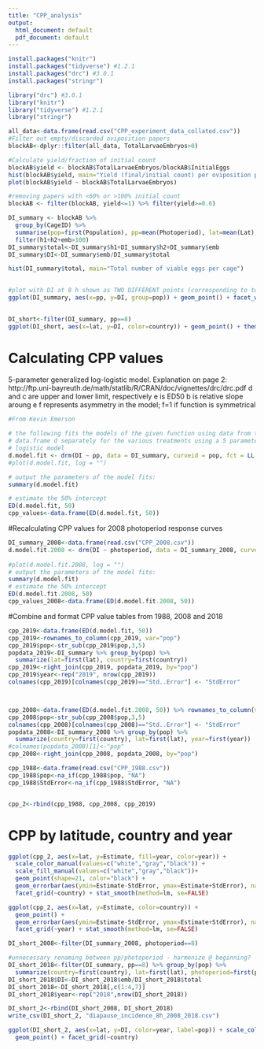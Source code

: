 ```yaml
---
title: "CPP_analysis"
output:
  html_document: default
  pdf_document: default
---
```



```r
install.packages("knitr")
install.packages("tidyverse") #1.2.1
install.packages("drc") #3.0.1
install.packages("stringr")
```

```r
library("drc") #3.0.1
library("knitr")
library("tidyverse") #1.2.1
library("stringr")
```

```r
all_data<-data.frame(read.csv("CPP_experiment_data_collated.csv"))
#Filter out empty/discarded oviposition papers 
blockAB<-dplyr::filter(all_data, TotalLarvaeEmbryos>0)
```

```r
#Calculate yield/fraction of initial count
blockAB$yield <- blockAB$TotalLarvaeEmbryos/blockAB$InitialEggs 
hist(blockAB$yield, main="Yield (final/initial count) per oviposition paper")
plot(blockAB$yield ~ blockAB$TotalLarvaeEmbryos)
```

```r
#removing papers with <60% or >100% initial count
blockAB <- filter(blockAB, yield<=1) %>% filter(yield>=0.6) 
```


```r
DI_summary <- blockAB %>% 
  group_by(CageID) %>% 
  summarise(pop=first(Population), pp=mean(Photoperiod), lat=mean(Lat), block=first(Block), country=first(Country), h1=sum(H1Count), h2=sum(H2Count), emb=sum(EmbryoCount)) %>% 
  filter(h1+h2+emb>100)
DI_summary$total<-DI_summary$h1+DI_summary$h2+DI_summary$emb
DI_summary$DI<-DI_summary$emb/DI_summary$total
```


```r
hist(DI_summary$total, main="Total number of viable eggs per cage")
  
```

```r
#plot with DI at 8 h shown as TWO DIFFERENT points (corresponding to two cabinets)
ggplot(DI_summary, aes(x=pp, y=DI, group=pop)) + geom_point() + facet_wrap(~pop)
  
```

```r
DI_short<-filter(DI_summary, pp==8)
ggplot(DI_short, aes(x=lat, y=DI, color=country)) + geom_point() + theme_bw() +stat_smooth()
```

# Calculating CPP values

5-parameter generalized log-logistic model. Explanation on page 2: http://ftp.uni-bayreuth.de/math/statlib/R/CRAN/doc/vignettes/drc/drc.pdf
d and c are upper and lower limit, respectively
e is ED50
b is relative slope aroung e
f represents asymmetry in the model; f=1 if function is symmetrical 

```r
#From Kevin Emerson

# the following fits the models of the given function using data from the
# data.frame d separately for the various treatments using a 5 parameter
# logistic model
d.model.fit <- drm(DI ~ pp, data = DI_summary, curveid = pop, fct = LL.5())
#plot(d.model.fit, log = "")

# output the parameters of the model fits:
summary(d.model.fit)

# estimate the 50% intercept
ED(d.model.fit, 50)
cpp_values<-data.frame(ED(d.model.fit, 50))

```

#Recalculating CPP values for 2008 photoperiod response curves

```r
DI_summary_2008<-data.frame(read.csv("CPP_2008.csv"))
d.model.fit.2008 <- drm(DI ~ photoperiod, data = DI_summary_2008, curveid = pop, fct = LL.5())
  
#plot(d.model.fit.2008, log = "")
# output the parameters of the model fits:
summary(d.model.fit)
# estimate the 50% intercept
ED(d.model.fit.2008, 50)
cpp_values_2008<-data.frame(ED(d.model.fit.2008, 50))
```
#Combine and format CPP value tables from 1988, 2008 and 2018

```r
cpp_2019<-data.frame(ED(d.model.fit, 50))
cpp_2019<-rownames_to_column(cpp_2019, var="pop") 
cpp_2019$pop<-str_sub(cpp_2019$pop,3,5)
popdata_2019<-DI_summary %>% group_by(pop) %>% 
  summarize(lat=first(lat), country=first(country))
cpp_2019<-right_join(cpp_2019, popdata_2019, by="pop")
cpp_2019$year<-rep("2019", nrow(cpp_2019))
colnames(cpp_2019)[colnames(cpp_2019)=="Std..Error"] <- "StdError"



cpp_2008<-data.frame(ED(d.model.fit.2008, 50)) %>% rownames_to_column(var="pop")
cpp_2008$pop<-str_sub(cpp_2008$pop,3,5)
colnames(cpp_2008)[colnames(cpp_2008)=="Std..Error"] <- "StdError"
popdata_2008<-DI_summary_2008 %>% group_by(pop) %>% 
  summarize(country=first(country), lat=first(lat), year=first(year)) 
#colnames(popdata_2008)[1]<-"pop"
cpp_2008<-right_join(cpp_2008, popdata_2008, by="pop")

cpp_1988<-data.frame(read.csv("CPP_1988.csv")) 
cpp_1988$pop<-na_if(cpp_1988$pop, "NA")
cpp_1988$StdError<-na_if(cpp_1988$StdError, "NA")


cpp_2<-rbind(cpp_1988, cpp_2008, cpp_2019) 

```

# CPP by latitude, country and year

```r
ggplot(cpp_2, aes(x=lat, y=Estimate, fill=year, color=year)) + 
  scale_color_manual(values=c("white","gray","black")) + 
  scale_fill_manual(values=c("white","gray","black"))+ 
  geom_point(shape=21, color="black") + 
  geom_errorbar(aes(ymin=Estimate-StdError, ymax=Estimate+StdError), na.rm=TRUE) + 
  facet_grid(~country) + stat_smooth(method=lm, se=FALSE)
```
```r
ggplot(cpp_2, aes(x=lat, y=Estimate, color=country)) + 
  geom_point() + 
  geom_errorbar(aes(ymin=Estimate-StdError, ymax=Estimate+StdError), na.rm=TRUE) + 
  facet_grid(~year) + stat_smooth(method=lm, se=FALSE)
```

```r
DI_short_2008<-filter(DI_summary_2008, photoperiod==8)

#unnecessary renaming between pp/photoperiod - harmonize @ beginning?
DI_short_2018<-filter(DI_summary, pp==8) %>% group_by(pop) %>% 
  summarize(country=first(country), lat=first(lat), photoperiod=first(pp), emb=sum(emb), total=sum(total))
DI_short_2018$DI<-DI_short_2018$emb/DI_short_2018$total
DI_short_2018<-DI_short_2018[,c(1:4,7)] 
DI_short_2018$year<-rep("2018",nrow(DI_short_2018))

DI_short_2<-rbind(DI_short_2008, DI_short_2018)
write_csv(DI_short_2, "diapause_incidence_8h_2008_2018.csv")

ggplot(DI_short_2, aes(x=lat, y=DI, color=year, label=pop)) + scale_color_manual(values=c("gray","black")) + 
  geom_point() + facet_grid(~country) 

```






